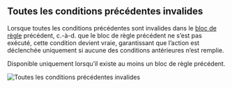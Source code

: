 ## Toutes les conditions précédentes invalides

Lorsque toutes les conditions précédentes sont invalides dans le [bloc de règle](/guides/fr/get-started/concepts#bloc) précédent, c.-à-d. que le bloc de règle précédent ne s’est pas exécuté, cette condition devient vraie, garantissant que l’action est déclenchée uniquement si aucune des conditions antérieures n’est remplie.

<Note>Disponible uniquement lorsqu’il existe au moins un bloc de règle précédent.</Note>

<img
  src="/images/essentials/condition-sets/previous-all-conditions-invalid.webp"
  alt="Toutes les conditions précédentes invalides"
/>
